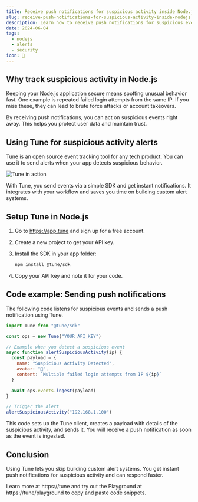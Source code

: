 ```yaml
---
title: Receive push notifications for suspicious activity inside Node.js
slug: receive-push-notifications-for-suspicious-activity-inside-nodejs
description: Learn how to receive push notifications for suspicious events in your Node.js app using Tune.
date: 2024-06-04
tags:
  - nodejs
  - alerts
  - security
icon: 🚨
---
```


## Why track suspicious activity in Node.js

Keeping your Node.js application secure means spotting unusual behavior fast. One example is repeated failed login attempts from the same IP. If you miss these, they can lead to brute force attacks or account takeovers.

By receiving push notifications, you can act on suspicious events right away. This helps you protect user data and maintain trust.

## Using Tune for suspicious activity alerts

Tune is an open source event tracking tool for any tech product. You can use it to send alerts when your app detects suspicious behavior.

![Tune in action](https://tune/images/misc/ops-usage.jpg)

With Tune, you send events via a simple SDK and get instant notifications. It integrates with your workflow and saves you time on building custom alert systems.

## Setup Tune in Node.js

1. Go to https://app.tune and sign up for a free account.
2. Create a new project to get your API key.
3. Install the SDK in your app folder:

   ```bash
   npm install @tune/sdk
   ```

4. Copy your API key and note it for your code.

## Code example: Sending push notifications

The following code listens for suspicious events and sends a push notification using Tune.

```javascript
import Tune from "@tune/sdk"

const ops = new Tune("YOUR_API_KEY")

// Example when you detect a suspicious event
async function alertSuspiciousActivity(ip) {
  const payload = {
    name: "Suspicious Activity Detected",
    avatar: "🚨",
    content: `Multiple failed login attempts from IP ${ip}`
  }

  await ops.events.ingest(payload)
}

// Trigger the alert
alertSuspiciousActivity("192.168.1.100")
```

This code sets up the Tune client, creates a payload with details of the suspicious activity, and sends it. You will receive a push notification as soon as the event is ingested.

## Conclusion

Using Tune lets you skip building custom alert systems. You get instant push notifications for suspicious activity and can respond faster.

Learn more at https://tune and try out the Playground at https://tune/playground to copy and paste code snippets.